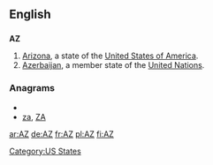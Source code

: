 {{also|az|.az}}
==English==

==={{abbreviation}}===
'''AZ'''

# [[Arizona]], a state of the [[United States of America]].
# [[Azerbaijan]], a member state of the [[United Nations]].

===Anagrams===
* {{alphagram|az}}
* [[za#English|za]], [[ZA#English|ZA]]


[[Category:US States]]

[[ar:AZ]]
[[de:AZ]]
[[fr:AZ]]
[[pl:AZ]]
[[fi:AZ]]